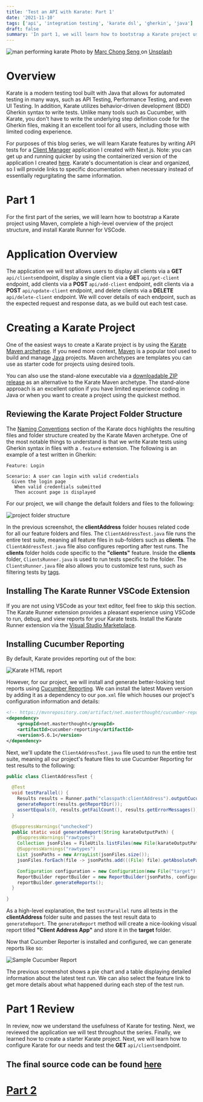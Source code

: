 ```yaml
---
title: 'Test an API with Karate: Part 1'
date: '2021-11-10'
tags: ['api', 'integration testing', 'karate dsl', 'gherkin', 'java']
draft: false
summary: 'In part 1, we will learn how to bootstrap a Karate project using Maven, complete a high-level overview of the project structure, and...'
---
```


<div className="text-center">
  <Image alt="man performing karate" src="/static/images/karate.jpg" width={600} height={434} />
  Photo by <a href="https://unsplash.com/@beta171085?utm_source=unsplash&utm_medium=referral&utm_content=creditCopyText">
    Marc Chong Seng
  </a> on <a href="https://unsplash.com/s/photos/karate?utm_source=unsplash&utm_medium=referral&utm_content=creditCopyText">Unsplash</a>
</div>

# Overview

Karate is a modern testing tool built with Java that allows for automated testing in many ways, such as API Testing, Performance Testing, and even UI Testing. In addition, Karate utilizes behavior-driven development (BDD) Gherkin syntax to write tests. Unlike many tools such as Cucumber, with Karate, you don't have to write the underlying step definition code for the Gherkin files, making it an excellent tool for all users, including those with limited coding experience.

For purposes of this blog series, we will learn Karate features by writing API tests for a [Client Manager](https://github.com/Scrump31/Client-Manager/tree/rtl-component-tests) application I created with Next.js. Note: you can get up and running quicker by using the containerized version of the application I created [here](https://hub.docker.com/r/scottiecrump/client-address-next). Karate's documentation is clear and organized, so I will provide links to specific documentation when necessary instead of essentially regurgitating the same information.

# Part 1

For the first part of the series, we will learn how to bootstrap a Karate project using Maven, complete a high-level overview of the project structure, and install Karate Runner for VSCode.

# Application Overview

The application we will test allows users to display all clients via a **GET** `api/clients`endpoint, display a single client via a **GET** `api/get-client` endpoint, add clients via a **POST** `api/add-client` endpoint, edit clients via a **POST** `api/update-client` endpoint, and delete clients via a **DELETE** `api/delete-client` endpoint. We will cover details of each endpoint, such as the expected request and response data, as we build out each test case.

# Creating a Karate Project

One of the easiest ways to create a Karate project is by using the [Karate Maven archetype](https://github.com/karatelabs/karate#quickstart). If you need more context, [Maven](https://maven.apache.org/what-is-maven.html) is a popular tool used to build and manage [Java](https://www.java.com/en/download/help/whatis_java.html) projects. Maven archetypes are templates you can use as starter code for projects using desired tools.

You can also use the stand-alone executable via a [downloadable ZIP release](https://github.com/karatelabs/karate/wiki/ZIP-Release) as an alternative to the Karate Maven archetype. The stand-alone approach is an excellent option if you have limited experience coding in Java or when you want to create a project using the quickest method.

## Reviewing the Karate Project Folder Structure

The [Naming Conventions](https://github.com/karatelabs/karate#naming-conventions) section of the Karate docs highlights the resulting files and folder structure created by the Karate Maven archetype. One of the most notable things to understand is that we write Karate tests using Gherkin syntax in files with a `.feature` extension. The following is an example of a test written in Gherkin:

```gherkin
Feature: Login

Scenario: A user can login with valid credentials
  Given the login page
   When valid credentials submitted
   Then account page is displayed
```

For our project, we will change the default folders and files to the following:

<div className="text-center">
  <Image
    alt="project folder structure"
    src="/static/images/updated_folder_structure.jpg"
    width={500}
    height={240}
  />
</div>

In the previous screenshot, the **clientAddress** folder houses related code for all our feature folders and files. The `ClientAddressTest.java` file runs the entire test suite, meaning all feature files in sub-folders such as **clients**. The `ClientAddressTest.java` file also configures reporting after test runs. The **clients** folder holds code specific to the **"clients"** feature. Inside the **clients** folder, `ClientsRunner.java` is used to run tests specific to the folder. The `ClientsRunner.java` file also allows you to customize test runs, such as filtering tests by [tags]("https://github.com/karatelabs/karate#tags").

## Installing The Karate Runner VSCode Extension

If you are not using VSCode as your text editor, feel free to skip this section. The Karate Runner extension provides a pleasant experience using VSCode to run, debug, and view reports for your Karate tests. Install the Karate Runner extension via the [Visual Studio Marketplace](https://marketplace.visualstudio.com/items?itemName=kirkslota.karate-runner).

## Installing Cucumber Reporting

By default, Karate provides reporting out of the box:

<div className="text-center">
  <Image
    alt="Karate HTML report"
    src="/static/images/sample_karate_report.jpg"
    width={900}
    height={100}
  />
</div>

However, for our project, we will install and generate better-looking test reports using [Cucumber Reporting](https://mvnrepository.com/artifact/net.masterthought/cucumber-reporting). We can install the latest Maven version by adding it as a dependency to our `pom.xml` file which houses our project's configuration information and details:

```xml
<!-- https://mvnrepository.com/artifact/net.masterthought/cucumber-reporting -->
<dependency>
    <groupId>net.masterthought</groupId>
    <artifactId>cucumber-reporting</artifactId>
    <version>5.6.1</version>
</dependency>

```

Next, we'll update the `ClientAddressTest.java` file used to run the entire test suite, meaning all our project's feature files to use Cucumber Reporting for test results to the following:

```java
public class ClientAddressTest {

  @Test
  void testParallel() {
    Results results = Runner.path("classpath:clientAddress").outputCucumberJson(true).parallel(5);
    generateReport(results.getReportDir());
    assertEquals(0, results.getFailCount(), results.getErrorMessages());
  }

  @SuppressWarnings("unchecked")
  public static void generateReport(String karateOutputPath) {
    @SuppressWarnings("rawtypes")
    Collection jsonFiles = FileUtils.listFiles(new File(karateOutputPath), new String[] { "json" }, true);
    @SuppressWarnings("rawtypes")
    List jsonPaths = new ArrayList(jsonFiles.size());
    jsonFiles.forEach(file -> jsonPaths.add(((File) file).getAbsolutePath()));

    Configuration configuration = new Configuration(new File("target"), "Client Address App");
    ReportBuilder reportBuilder = new ReportBuilder(jsonPaths, configuration);
    reportBuilder.generateReports();
  }

}
```

As a high-level explanation, the test `testParallel` runs all tests in the **clientAddress** folder suite and passes the test result data to `generateReport`. The `generateReport` method will create a nice-looking visual report titled **"Client Address App"** and store it in the **target** folder.

Now that Cucumber Reporter is installed and configured, we can generate reports like so:

<div className="text-center">
  <Image
    alt="Sample Cucumber Report"
    src="/static/images/sample_cucumber_report.jpg"
    width={900}
    height={450}
  />
</div>

The previous screenshot shows a pie chart and a table displaying detailed information about the latest test run. We can also select the feature link to get more details about what happened during each step of the test run.

# Part 1 Review

In review, now we understand the usefulness of Karate for testing. Next, we reviewed the application we will test throughout the series. Finally, we learned how to create a starter Karate project. Next, we will learn how to configure Karate for our needs and test the **GET** `api/clients`endpoint.

## The final source code can be found [here](https://github.com/Scrump31/clientAddressAPITests)

<h1 style={{ marginTop: '2em' }}>
  <a href="/blog/karate/test-api-part-2">Part 2</a>
</h1>
